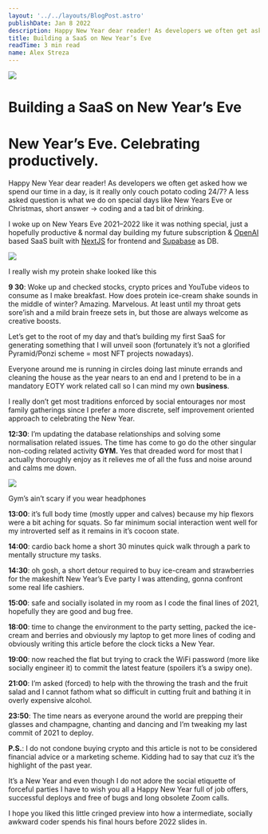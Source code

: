 ```yaml
---
layout: '../../layouts/BlogPost.astro'
publishDate: Jan 8 2022
description: Happy New Year dear reader! As developers we often get asked how we spend our time in a day, is it really only couch potato coding 24/7? A less asked question is what we do on special days like New…
title: Building a SaaS on New Year’s Eve
readTime: 3 min read
name: Alex Streza
---
```


![](https://miro.medium.com/max/700/1*LcuJYMUJxugV56sT6rbG0w.png)

# Building a SaaS on New Year’s Eve

# New Year’s Eve. Celebrating productively.

Happy New Year dear reader! As developers we often get asked how we spend our time in a day, is it really only couch potato coding 24/7? A less asked question is what we do on special days like New Years Eve or Christmas, short answer -> coding and a tad bit of drinking.

I woke up on New Years Eve 2021–2022 like it was nothing special, just a hopefully productive & normal day building my future subscription & [OpenAI](https://openai.com/) based SaaS built with [NextJS](https://nextjs.org/) for frontend and [Supabase](https://nextjs.org/) as DB.

![](https://miro.medium.com/max/700/0*o4O85Sr-yk8n5Cl_)

I really wish my protein shake looked like this

**9 30**: Woke up and checked stocks, crypto prices and YouTube videos to consume as I make breakfast. How does protein ice-cream shake sounds in the middle of winter? Amazing. Marvelous. At least until my throat gets sore’ish and a mild brain freeze sets in, but those are always welcome as creative boosts.

Let’s get to the root of my day and that’s building my first SaaS for generating something that I will unveil soon (fortunately it’s not a glorified Pyramid/Ponzi scheme = most NFT projects nowadays).

Everyone around me is running in circles doing last minute errands and cleaning the house as the year nears to an end and I pretend to be in a mandatory EOTY work related call so I can mind my own **business**.

I really don’t get most traditions enforced by social entourages nor most family gatherings since I prefer a more discrete, self improvement oriented approach to celebrating the New Year.

**12:30**: I’m updating the database relationships and solving some normalisation related issues. The time has come to go do the other singular non-coding related activity **GYM.** Yes that dreaded word for most that I actually thoroughly enjoy as it relieves me of all the fuss and noise around and calms me down.

![](https://miro.medium.com/max/700/0*FCotQsCZYOmxauJK)

Gym’s ain’t scary if you wear headphones

**13:00**: it’s full body time (mostly upper and calves) because my hip flexors were a bit aching for squats. So far minimum social interaction went well for my introverted self as it remains in it’s cocoon state.

**14:00**: cardio back home a short 30 minutes quick walk through a park to mentally structure my tasks.

**14:30**: oh gosh, a short detour required to buy ice-cream and strawberries for the makeshift New Year’s Eve party I was attending, gonna confront some real life cashiers.

**15:00**: safe and socially isolated in my room as I code the final lines of 2021, hopefully they are good and bug free.

**18:00**: time to change the environment to the party setting, packed the ice-cream and berries and obviously my laptop to get more lines of coding and obviously writing this article before the clock ticks a New Year.

**19:00**: now reached the flat but trying to crack the WiFi password (more like socially engineer it) to commit the latest feature (spoilers it’s a swipy one).

**21:00**: I’m asked (forced) to help with the throwing the trash and the fruit salad and I cannot fathom what so difficult in cutting fruit and bathing it in overly expensive alcohol.

**23:50**: The time nears as everyone around the world are prepping their glasses and champagne, chanting and dancing and I’m tweaking my last commit of 2021 to deploy.

**P.S.**: I do not condone buying crypto and this article is not to be considered financial advice or a marketing scheme. Kidding had to say that cuz it’s the highlight of the past year.

It’s a New Year and even though I do not adore the social etiquette of forceful parties I have to wish you all a Happy New Year full of job offers, successful deploys and free of bugs and long obsolete Zoom calls.

I hope you liked this little cringed preview into how a intermediate, socially awkward coder spends his final hours before 2022 slides in.
